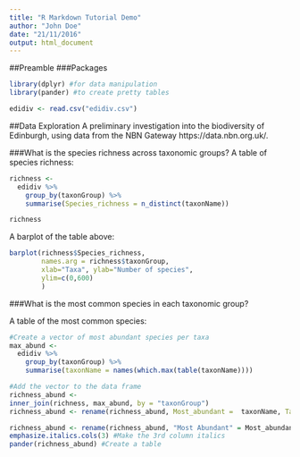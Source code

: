 ```yaml
---
title: "R Markdown Tutorial Demo"
author: "John Doe"
date: "21/11/2016"
output: html_document
---
```


##Preamble
###Packages
```r
library(dplyr) #for data manipulation
library(pander) #to create pretty tables
```

```r
edidiv <- read.csv("edidiv.csv")
```


##Data Exploration
A preliminary investigation into the biodiversity of Edinburgh, using data from the NBN Gateway https://data.nbn.org.uk/.

###What is the species richness across taxonomic groups?
A table of species richness:
```r
richness <- 
  edidiv %>%
    group_by(taxonGroup) %>%
    summarise(Species_richness = n_distinct(taxonName))

richness
```


A barplot of the table above:
```r
barplot(richness$Species_richness, 
        names.arg = richness$taxonGroup, 
        xlab="Taxa", ylab="Number of species", 
        ylim=c(0,600)
        ) 
```


###What is the most common species in each taxonomic group?

A table of the most common species:
```r
#Create a vector of most abundant species per taxa
max_abund <-
  edidiv %>%
    group_by(taxonGroup) %>%
    summarise(taxonName = names(which.max(table(taxonName))))

#Add the vector to the data frame
richness_abund <-
inner_join(richness, max_abund, by = "taxonGroup")
richness_abund <- rename(richness_abund, Most_abundant =  taxonName, Taxon = taxonGroup)
```

```r
richness_abund <- rename(richness_abund, "Most Abundant" = Most_abundant, "Species Richness" = Species_richness) #Change the column names
emphasize.italics.cols(3) #Make the 3rd column italics
pander(richness_abund) #Create a table
```





